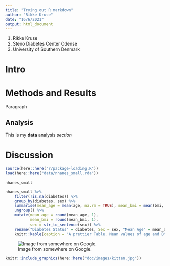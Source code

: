```yaml
---
title: "Trying out R markdown"
author: "Rikke Kruse"
date: "16/6/2021"
output: html_document
---
```


1. Rikke Kruse
2. Steno Diabetes Center Odense
3. University of Southern Denmark

# Intro

# Methods and Results

Paragraph

## Analysis

This is my **data** analysis *section*

# Discussion


```r
source(here::here("r/package-loading.R"))
load(here::here("data/nhanes_small.rda"))
```

```r
nhanes_small
```

```r
nhanes_small %>%
    filter(!is.na(diabetes)) %>%
    group_by(diabetes, sex) %>%
    summarise(mean_age = mean(age, na.rm = TRUE), mean_bmi = mean(bmi, na.rm = TRUE)) %>%
    ungroup() %>% 
    mutate(mean_age = round(mean_age, 1),
           mean_bmi = round(mean_bmi, 1),
           sex = str_to_sentence(sex)) %>%
    rename("Diabetes Status" = diabetes, Sex = sex, "Mean Age" = mean_age, "Mean BMI" = mean_bmi) %>%
    knitr::kable(caption = "A prettier Table. Mean values of age and BMI for each sex and diabetes status")
```

![Image from somewhere on Google.](images/kitten.jpg)

```r
knitr::include_graphics(here::here("doc/images/kitten.jpg"))
```



